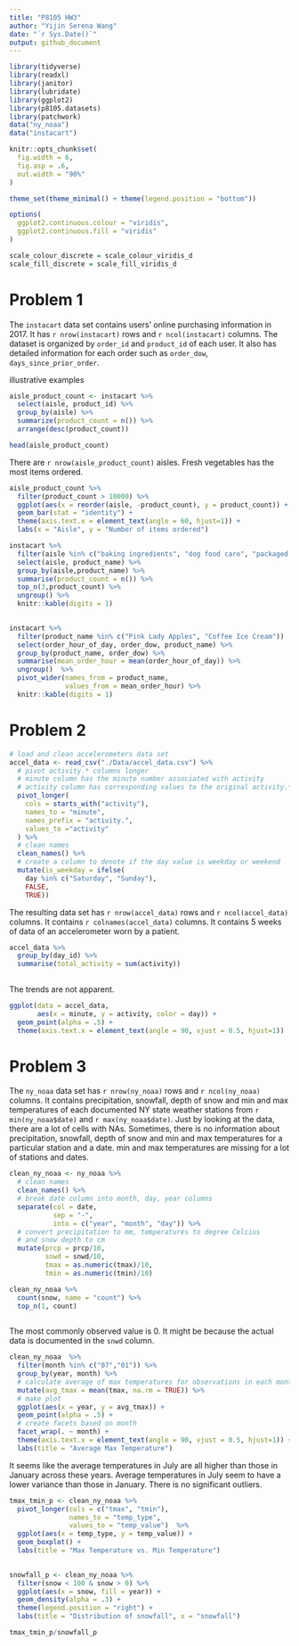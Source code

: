 ```yaml
---
title: "P8105 HW3"
author: "Yijin Serena Wang"
date: "`r Sys.Date()`"
output: github_document
---
```


```r
library(tidyverse)
library(readxl)
library(janitor)
library(lubridate)
library(ggplot2)
library(p8105.datasets)
library(patchwork)
data("ny_noaa")
data("instacart")
```

```r
knitr::opts_chunk$set(
  fig.width = 6,
  fig.asp = .6,
  out.width = "90%"
)

theme_set(theme_minimal() + theme(legend.position = "bottom"))

options(
  ggplot2.continuous.colour = "viridis",
  ggplot2.continuous.fill = "viridis"
)

scale_colour_discrete = scale_colour_viridis_d
scale_fill_discrete = scale_fill_viridis_d
```

# Problem 1
The `instacart` data set contains users' online purchasing information in 2017. It has `r nrow(instacart)` rows and `r ncol(instacart)` columns. The dataset is organized by `order_id` and `product_id` of each user. It also has detailed information for each order such as `order_dow`, `days_since_prior_order`. 

illustrative examples

```r
aisle_product_count <- instacart %>% 
  select(aisle, product_id) %>%
  group_by(aisle) %>%
  summarize(product_count = n()) %>%
  arrange(desc(product_count))

head(aisle_product_count)

```
There are `r nrow(aisle_product_count)` aisles. Fresh vegetables has the most items ordered. 

```r
aisle_product_count %>%
  filter(product_count > 10000) %>%
  ggplot(aes(x = reorder(aisle, -product_count), y = product_count)) +
  geom_bar(stat = "identity") +
  theme(axis.text.x = element_text(angle = 60, hjust=1)) + 
  labs(x = "Aisle", y = "Number of items ordered")

```
```r
instacart %>%
  filter(aisle %in% c("baking ingredients", "dog food care", "packaged vegetables fruits")) %>% 
  select(aisle, product_name) %>%
  group_by(aisle,product_name) %>%
  summarise(product_count = n()) %>%
  top_n(3,product_count) %>%
  ungroup() %>%
  knitr::kable(digits = 1)
  
```

```r
instacart %>%
  filter(product_name %in% c("Pink Lady Apples", "Coffee Ice Cream"))  %>%
  select(order_hour_of_day, order_dow, product_name) %>%
  group_by(product_name, order_dow) %>%
  summarise(mean_order_hour = mean(order_hour_of_day)) %>%
  ungroup()  %>%
  pivot_wider(names_from = product_name,
              values_from = mean_order_hour) %>%
  knitr::kable(digits = 1)

```

# Problem 2
```r
# load and clean accelerometers data set
accel_data <- read_csv("./Data/accel_data.csv") %>%
  # pivot activity.* columns longer
  # minute column has the minute number associated with activity
  # activity column has corresponding values to the original activity.* columns
  pivot_longer(
    cols = starts_with("activity"),
    names_to = "minute",
    names_prefix = "activity.",
    values_to ="activity"
  ) %>%
  # clean names
  clean_names() %>%
  # create a column to denote if the day value is weekday or weekend
  mutate(is_weekday = ifelse(
    day %in% c("Saturday", "Sunday"), 
    FALSE, 
    TRUE))
```

The resulting data set has `r nrow(accel_data)` rows and `r ncol(accel_data)` columns. It contains `r colnames(accel_data)` columns. It contains 5 weeks of data of an accelerometer worn by a patient.

```r
accel_data %>% 
  group_by(day_id) %>%
  summarise(total_activity = sum(activity))
  

```
The trends are not apparent. 

```r
ggplot(data = accel_data, 
       aes(x = minute, y = activity, color = day)) +
  geom_point(alpha = .5) +
  theme(axis.text.x = element_text(angle = 90, vjust = 0.5, hjust=1))
```

# Problem 3

The `ny_noaa` data set has `r nrow(ny_noaa)` rows and `r ncol(ny_noaa)` columns. It contains precipitation, snowfall, depth of snow and min and max temperatures of each documented NY state weather stations from `r min(ny_noaa$date)` and `r max(ny_noaa$date)`. Just by looking at the data, there are a lot of cells with NAs. Sometimes, there is no information about precipitation, snowfall, depth of snow and min and max temperatures for a particular station and a date. min and max temperatures are missing for a lot of stations and dates.
```r
clean_ny_noaa <- ny_noaa %>%
  # clean names
  clean_names() %>%
  # break date column into month, day, year columns
  separate(col = date, 
           sep = "-",
           into = c("year", "month", "day")) %>%
  # convert precipitation to mm, temperatures to degree Celcius 
  # and snow depth to cm
  mutate(prcp = prcp/10,
         snwd = snwd/10,
         tmax = as.numeric(tmax)/10,
         tmin = as.numeric(tmin)/10)
```

```r
clean_ny_noaa %>%
  count(snow, name = "count") %>%
  top_n(1, count)
  
```
The most commonly observed value is 0. It might be because the actual data is documented in the `snwd` column. 

```r
clean_ny_noaa  %>%
  filter(month %in% c("07","01")) %>%
  group_by(year, month) %>%
  # calculate average of max temperatures for observations in each month, year
  mutate(avg_tmax = mean(tmax, na.rm = TRUE)) %>%
  # make plot
  ggplot(aes(x = year, y = avg_tmax)) +
  geom_point(alpha = .5) +
  # create facets based on month
  facet_wrap(. ~ month) + 
  theme(axis.text.x = element_text(angle = 90, vjust = 0.5, hjust=1)) +
  labs(title = "Average Max Temperature")
```
It seems like the average temperatures in July are all higher than those in January across these years. Average temperatures in July seem to have a lower variance than those in January. There is no significant outliers. 

```r
tmax_tmin_p <- clean_ny_noaa %>%
  pivot_longer(cols = c("tmax", "tmin"), 
               names_to = "temp_type", 
               values_to = "temp_value")  %>%
  ggplot(aes(x = temp_type, y = temp_value)) +
  geom_boxplot() + 
  labs(title = "Max Temperature vs. Min Temperature")
  

snowfall_p <- clean_ny_noaa %>%
  filter(snow < 100 & snow > 0) %>%
  ggplot(aes(x = snow, fill = year)) + 
  geom_density(alpha = .3) +
  theme(legend.position = "right") +
  labs(title = "Distribution of snowfall", x = "snowfall")

tmax_tmin_p/snowfall_p
  
```





